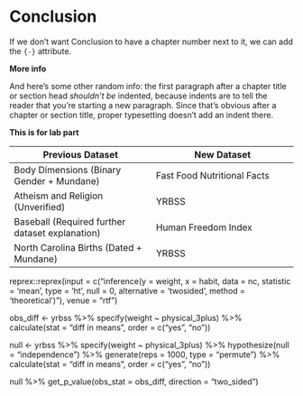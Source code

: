 # Conclusion {-}

If we don't want Conclusion to have a chapter number next to it, we can add the `{-}` attribute.

**More info**

And here's some other random info: the first paragraph after a chapter title or section head _shouldn't be_ indented, because indents are to tell the reader that you're starting a new paragraph. Since that's obvious after a chapter or section title, proper typesetting doesn't add an indent there.


**This is for lab part**

Previous Dataset  | New Dataset
-------------     | -------------
Body Dimensions (Binary Gender + Mundane)   | Fast Food Nutritional Facts 
Atheism and Religion (Unverified) | YRBSS 
Baseball (Required further dataset explanation)           | Human Freedom Index
North Carolina Births (Dated + Mundane) | YRBSS 


reprex::reprex(input = c("inference(y = weight, x = habit, data = nc, statistic = 'mean', type = 'ht', null = 0, 
          alternative = 'twosided', method = 'theoretical')"), venue = "rtf")
          
          
obs_diff <- yrbss %>%
  specify(weight ~ physical_3plus) %>%
  calculate(stat = "diff in means", order = c("yes", "no"))
  
  
null <- yrbss %>%
  specify(weight ~ physical_3plus) %>%
  hypothesize(null = "independence") %>%
  generate(reps = 1000, type = "permute") %>%
  calculate(stat = "diff in means", order = c("yes", "no"))
  
null %>%
  get_p_value(obs_stat = obs_diff, direction = "two_sided")
